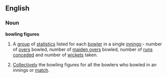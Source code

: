 ==English==
===Noun===
'''bowling figures'''
#{{Cricket}} A [[group]] of [[statistics]] listed for each [[bowler]] in a single [[innings]]:- number of [[over]]s bowled, number of [[maiden over]]s bowled, number of [[run]]s [[concede]]d and number of [[wicket]]s taken.
#{{Cricket}} [[Collectively]] the bowling figures for all the bowlers who bowled in an innings or [[match]].